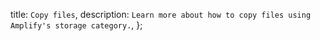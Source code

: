   title: `Copy files`,
  description: `Learn more about how to copy files using Amplify's storage category.`,
};
